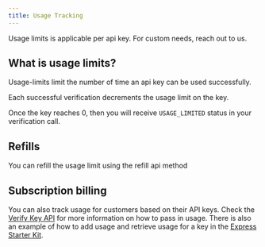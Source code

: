```yaml
---
title: Usage Tracking
---
```


Usage limits is applicable per api key. For custom needs, reach out to us.

## What is usage limits?

Usage-limits limit the number of time an api key can be used successfully.

Each successful verification decrements the usage limit on the key.

Once the key reaches 0, then you will receive `USAGE_LIMITED` status in your verification call.

## Refills

You can refill the usage limit using the refill api method

## Subscription billing

You can also track usage for customers based on their API keys. Check the [Verify Key API](/api-reference/endpoints/verify-a-key-for-a-given-workspace) for more information on how to pass in usage. There is also an example of how to add usage and retrieve usage for a key in the [Express Starter Kit](/sdk/starter-kits/express#retrieving-usage).
